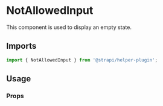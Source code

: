 <!--- EmptyStateLayout.stories.mdx --->


<Meta title="components/NotAllowedInput" />

# NotAllowedInput

This component is used to display an empty state.

## Imports

```js
import { NotAllowedInput } from '@strapi/helper-plugin';
```

## Usage

<Canvas>
  <Story name="base">
    <Main>
      <NotAllowedInput
        intlLabel={{ id: 'my-plugin.email', defaultMessage: 'Email' }}
        name="email"
      />
    </Main>
  </Story>
</Canvas>

### Props

<ArgsTable of={NotAllowedInput} />
